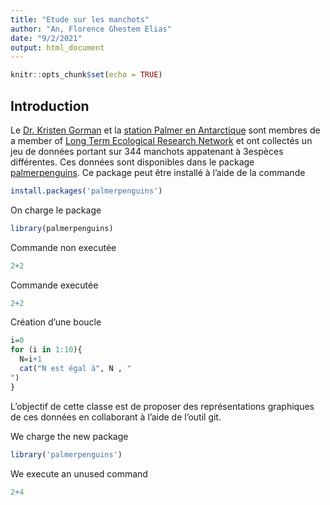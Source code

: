 ```yaml
---
title: "Etude sur les manchots"
author: "An, Florence Ghestem Elias"
date: "9/2/2021"
output: html_document
---
```


```r
knitr::opts_chunk$set(echo = TRUE)
```

## Introduction 

Le  [Dr. Kristen Gorman](https://www.uaf.edu/cfos/people/faculty/detail/kristen-gorman.php) et la [station Palmer en Antarctique](https://pal.lternet.edu/) sont membres  de a member of [ Long Term Ecological Research Network](https://lternet.edu/) et ont collectés un jeu de données portant sur 344 manchots appatenant à 3espèces différentes. Ces données sont disponibles dans le package [palmerpenguins](https://allisonhorst.github.io/palmerpenguins/). Ce package peut être installé à l'aide de la commande

```r
install.packages('palmerpenguins')

```

On charge le package 
```r
library(palmerpenguins)
```

Commande non executée 

```r
2+2
```

Commande executée 
```r
2+2
```

Création d'une boucle 

```r
i=0
for (i in 1:10){
  N=i+1
  cat("N est égal à", N , "
")
}

```

L'objectif de cette classe est de proposer des représentations graphiques de ces données en collaborant à l'aide de l'outil git.

We charge the new package 

```r
library('palmerpenguins')
```
We execute an unused command
```r
2+4



```

